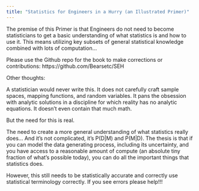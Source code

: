 ```yaml
---
title: "Statistics for Engineers in a Hurry (an Illustrated Primer)"
---
```


The premise of this Primer is that Engineers do not need to become statisticians to get a basic understanding of what statistics is and how to use it. This means utilizing key subsets of general statistical knowledge combined with lots of computation...

Please use the Github repo for the book to make corrections or contributions: https://github.com/Bearsetc/SEH



Other thoughts:

A statistician would never write this. It does not carefully craft sample spaces, mapping functions, and random variables. It pans the obsession with analytic solutions in a discipline for which reality has no analytic equations. It doesn’t even contain that much math.

But the need for this is real.

The need to create a more general understanding of what statistics really does… And it’s not complicated, it’s P(D|M) and P(M|D). The thesis is that if you can model the data generating process, including its uncertainty, and you have access to a reasonable amount of compute (an absolute tiny fraction of what’s possible today), you can do all the important things that statistics does.

However, this still needs to be statistically accurate and correctly use statistical terminology correctly. If you see errors please help!!!
